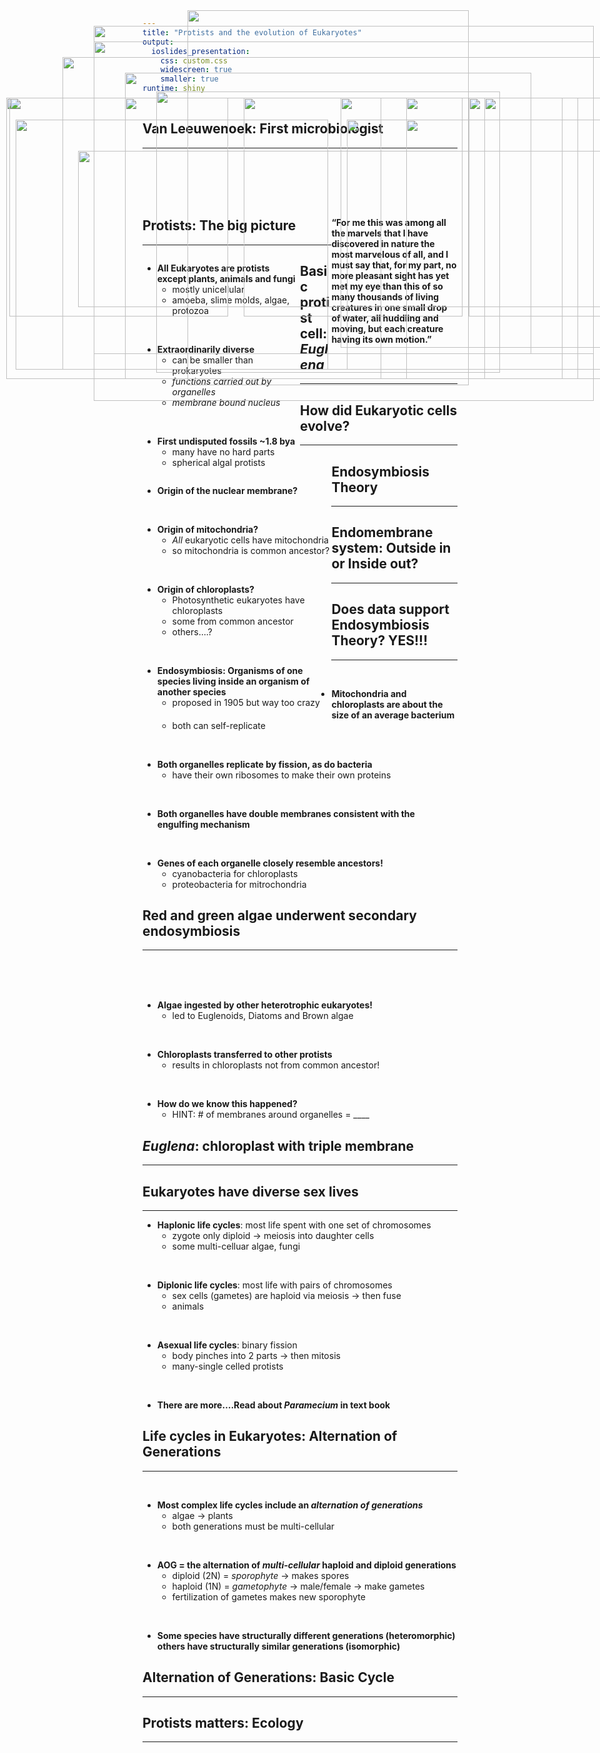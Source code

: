 ```yaml
---
title: "Protists and the evolution of Eukaryotes"
output: 
  ioslides_presentation:
    css: custom.css
    widescreen: true
    smaller: true
runtime: shiny
---
```


## Van Leeuwenoek: First microbiologist
<hr>
<br/>
<br/>
<br/>
<br/>

<IMG STYLE="position:absolute; TOP:190px; LEFT:10px; WIDTH:600px; HEIGHT:450px" SRC="images/leeuwenhoek.jpg">

<div style="float: right; width: 40%;">

**"For me this was among all the marvels that I have discovered in nature the most marvelous of all, and I must say that, for my part, no more pleasant sight has yet met my eye than this of so many thousands of living creatures in one small drop of water, all huddling and moving, but each creature having its own motion."**

</div>

##

<IMG STYLE="position:absolute; TOP:50px; LEFT:300px; WIDTH:450px; HEIGHT:600px" SRC="images/phyla.jpg">

## Protists: The big picture
<hr>

<div style="float: left; width: 50%;">

* **All Eukaryotes are protists except plants, animals and fungi**
    + mostly unicellular
    + amoeba, slime molds, algae, protozoa


<br/>

* **Extraordinarily diverse**
    + can be smaller than prokaryotes
    + *functions carried out by organelles*
    + *membrane bound nucleus*

<br/>

* **First undisputed fossils ~1.8 bya**
    + many have no hard parts
    + spherical algal protists

</div>

<IMG STYLE="position:absolute; TOP:190px; LEFT:545px; WIDTH:500px; HEIGHT:400px" SRC="images/protist_collage.jpg">

## 

<IMG STYLE="position:absolute; TOP:100px; LEFT:150px; WIDTH:800px; HEIGHT:500px" SRC="images/compare.jpg">

## Basic protist cell: *Euglena*
<hr>

<IMG STYLE="position:absolute; TOP:225px; LEFT:25px; WIDTH:500px; HEIGHT:400px" SRC="images/euglena.jpg">

<IMG STYLE="position:absolute; TOP:225px; LEFT:555px; WIDTH:500px; HEIGHT:400px" SRC="images/euglena2.jpg">

## How did Eukaryotic cells evolve?
<hr>

<div style="float: left; width: 60%;">

* **Origin of the nuclear membrane?**

<br/>

* **Origin of mitochondria?**
    + *All* eukaryotic cells have mitochondria 
    + so mitochondria is common ancestor?

<br/>

* **Origin of chloroplasts?**
    + Photosynthetic eukaryotes have chloroplasts
    + some from common ancestor
    + others....?

<br/>

* **Endosymbiosis: Organisms of one species living inside an organism of another species**
    + proposed in 1905 but way too crazy

</div>

<IMG STYLE="position:absolute; TOP:225px; LEFT:650px; WIDTH:350px; HEIGHT:400px" SRC="images/mitochloro.jpg">

## Endosymbiosis Theory
<hr>

<IMG STYLE="position:absolute; TOP:275px; LEFT:125px; WIDTH:850px; HEIGHT:250px" SRC="images/endosymb.jpeg">

<!-- ## Origin of the nuclear envelope/membrane -->
<!-- <hr> -->

<!-- <IMG STYLE="position:absolute; TOP:250px; LEFT:100px; WIDTH:900px; HEIGHT:300px" SRC="images/nuclearenvelope2.jpg"> -->

## Endomembrane system: Outside in or Inside out?
<hr>

<IMG STYLE="position:absolute; TOP:190px; LEFT:200px; WIDTH:700px; HEIGHT:450px" SRC="images/outin.jpg">


<!-- ##  -->

<!-- <IMG STYLE="position:absolute; TOP:50px; LEFT:100px; WIDTH:850px; HEIGHT:600px" SRC="images/endo_mito.jpg"> -->

## Does data support Endosymbiosis Theory? YES!!!
<hr>
<br/>

* **Mitochondria and chloroplasts are about the size of an average bacterium**
    + both can self-replicate

<br/>

* **Both organelles replicate by fission, as do bacteria** 
    + have their own ribosomes to make their own proteins
      
<br/>

* **Both organelles have double membranes consistent with the engulfing mechanism**

<br/>

* **Genes of each organelle closely resemble ancestors!**
    + cyanobacteria for chloroplasts
    + proteobacteria for mitrochondria
    
## 
<IMG STYLE="position:absolute; TOP:150px; LEFT:200px; WIDTH:650px; HEIGHT:450px" SRC="images/chloroplast2.jpg">

## Red and green algae underwent secondary endosymbiosis
<hr>
<br/>
<br/>
<br/>

* **Algae ingested by other heterotrophic eukaryotes!**
    + led to Euglenoids, Diatoms and Brown algae

<br/>

* **Chloroplasts transferred to other protists**
    + results in chloroplasts not from common ancestor!

<br/>

* **How do we know this happened?**
    + HINT: # of membranes around organelles = ____
  

<IMG STYLE="position:absolute; TOP:190px; LEFT:650px; WIDTH:400px; HEIGHT:450px" SRC="images/secondendo.png">

## *Euglena*: chloroplast with triple membrane
<hr>

<IMG STYLE="position:absolute; TOP:225px; LEFT:25px; WIDTH:500px; HEIGHT:400px" SRC="images/euglena.jpg">

<IMG STYLE="position:absolute; TOP:225px; LEFT:555px; WIDTH:500px; HEIGHT:400px" SRC="images/euglena2.jpg">

## Eukaryotes have diverse sex lives
<hr>

* **Haplonic life cycles**: most life spent with one set of chromosomes
    + zygote only diploid &rarr; meiosis into daughter cells
    + some multi-celluar algae, fungi

<br/>

* **Diplonic life cycles**: most life with pairs of chromosomes
    + sex cells (gametes) are haploid via meiosis &rarr; then fuse
    + animals
    
<br/>

* **Asexual life cycles**: binary fission
    + body pinches into 2 parts -> then mitosis
    + many-single celled protists

<br/>  

* **There are more....Read about *Paramecium* in text book**

<IMG STYLE="position:absolute; TOP:190px; LEFT:775px; WIDTH:150px; HEIGHT:450px" SRC="images/protistsex.jpg">

## Life cycles in Eukaryotes: Alternation of Generations
<hr>
<br/>

* **Most complex life cycles include an *alternation of generations***
    + algae → plants
    + both generations must be multi-cellular

<br/>

* **AOG = the alternation of *multi-cellular* haploid and diploid generations**
    + diploid (2N) = *sporophyte* &rarr; makes spores
    + haploid (1N) = *gametophyte* &rarr; male/female &rarr; make gametes
    + fertilization of gametes makes new sporophyte

<br/>

* **Some species have structurally different generations (heteromorphic) others have structurally similar generations (isomorphic)**

## Alternation of Generations: Basic Cycle
<hr>

<IMG STYLE="position:absolute; TOP:180px; LEFT:250px; WIDTH:550px; HEIGHT:450px" SRC="images/aog.png">

##

<IMG STYLE="position:absolute; TOP:75px; LEFT:150px; WIDTH:800px; HEIGHT:600px" SRC="images/brownalgae.jpg">

## 

<IMG STYLE="position:absolute; TOP:125px; LEFT:100px; WIDTH:900px; HEIGHT:500px" SRC="images/ulva.jpg">

## Protists matters: Ecology
<hr>
<br/>

<IMG STYLE="position:absolute; TOP:190px; LEFT:15px; WIDTH:350px; HEIGHT:350px" SRC="images/coralpolyp.jpg">

<IMG STYLE="position:absolute; TOP:190px; LEFT:390px; WIDTH:350px; HEIGHT:350px" SRC="images/termite.jpg">

<IMG STYLE="position:absolute; TOP:190px; LEFT:750px; WIDTH:350px; HEIGHT:350px" SRC="images/producers.jpg">

